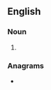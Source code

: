{{also|toll-bars}}
==English==

===Noun===
{{head|en|noun plural form}}

# {{plural of|tollbar|lang=en}}

===Anagrams===
* {{anagrams|en|a=abllorst|borstall}}